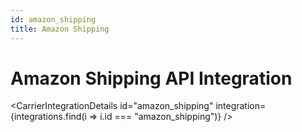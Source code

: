 ```yaml
---
id: amazon_shipping
title: Amazon Shipping
---
```



# Amazon Shipping API Integration

<CarrierIntegrationDetails 
    id="amazon_shipping"
    integration={integrations.find(i => i.id === "amazon_shipping")} />

